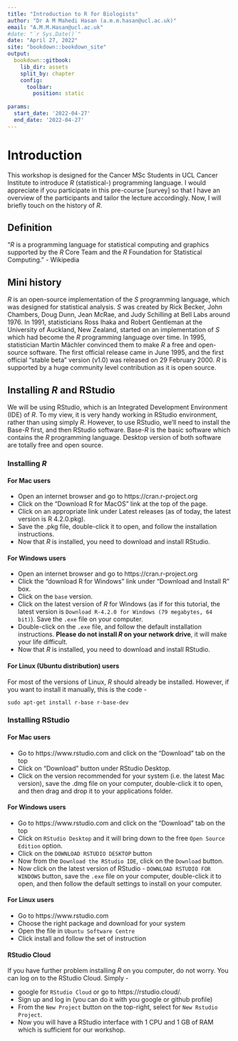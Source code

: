 ```yaml
--- 
title: "Introduction to R for Biologists"
author: "Dr A M Mahedi Hasan (a.m.m.hasan@ucl.ac.uk)"
email: "A.M.M.Hasan@ucl.ac.uk"
#date: "`r Sys.Date()`"
date: "April 27, 2022"
site: "bookdown::bookdown_site"
output:
  bookdown::gitbook:
    lib_dir: assets
    split_by: chapter
    config:
      toolbar:
        position: static
  
params:
  start_date: '2022-04-27'
  end_date: '2022-04-27'
---
```


# Introduction

This workshop is designed for the Cancer MSc Students in UCL Cancer Institute to introduce *R* (statistical-) programming language. I would appreciate if you participate in this pre-course [survey]<link> so that I have an overview of the participants and tailor the lecture accordingly. Now, I will briefly touch on the history of *R*.

## Definition

"*R* is a programming language for statistical computing and graphics supported by the *R* Core Team and the *R* Foundation for Statistical Computing." - Wikipedia

## Mini history

*R* is an open-source implementation of the *S* programming language, which was designed for statistical analysis. *S* was created by Rick Becker, John Chambers, Doug Dunn, Jean McRae, and Judy Schilling at Bell Labs around 1976. 
In 1991, statisticians Ross Ihaka and Robert Gentleman at the University of Auckland, New Zealand, started on an implementation of *S* which had become the *R* programming language over time. In 1995, statistician Martin Mächler convinced them to make *R* a free and open-source software. The first official release came in June 1995, and  the first official "stable beta" version (v1.0) was released on 29 February 2000. *R* is supported by a huge community level contribution as it is open source. 

## Installing *R* and RStudio

We will be using RStudio, which is an Integrated Development Environment (IDE) of *R*. To my view, it is very handy working in RStudio environment, rather than using simply *R*. However, to use RStudio, we’ll need to install the Base-*R* first, and then RStudio software. Base-*R* is the basic software which contains the *R* programming language. Desktop version of both software are totally free and open source.

### Installing *R*
#### For Mac users
- Open an internet browser and go to https://cran.r-project.org
- Click on the "Download R for MacOS" link at the top of the page.
- Click on an appropriate link under Latest releases (as of today, the latest version is R 4.2.0.pkg).
- Save the .pkg file, double-click it to open, and follow the installation instructions.
- Now that *R* is installed, you need to download and install RStudio.

#### For Windows users
- Open an internet browser and go to https://cran.r-project.org
- Click the "download R for Windows" link under "Download and Install R" box.
- Click on the `base` version.
- Click on the latest version of *R* for Windows (as if for this tutorial, the latest version is `Download R-4.2.0 for Windows (79 megabytes, 64 bit)`). Save the `.exe` file on your computer.
- Double-click on the `.exe` file, and follow the default installation instructions. **Please do not install *R* on your network drive**, it will make your life difficult.
- Now that *R* is installed, you need to download and install RStudio.


#### For Linux (Ubuntu distribution) users

For most of the versions of Linux, *R* should already be installed. However, if you want to install it manually, this is the code -
```
sudo apt-get install r-base r-base-dev
```

### Installing RStudio
#### For Mac users
- Go to https://www.rstudio.com and click on the "Download" tab on the top
- Click on "Download" button under RStudio Desktop.
- Click on the version recommended for your system (i.e. the latest Mac version), save the .dmg file on your computer, double-click it to open, and then drag and drop it to your applications folder.

#### For Windows users
- Go to https://www.rstudio.com and click on the "Download" tab on the top
- Click on `RStudio Desktop` and it will bring down to the free `Open Source Edition` option.
- Click on the `DOWNLOAD RSTUDIO DESKTOP` button
- Now from the `Download the RStudio IDE`, click on the `Download` button.
- Now click on the latest version of RStudio - `DOWNLOAD RSTUDIO FOR WINDOWS` button, save the `.exe` file on your computer, double-click it to open, and then follow the default settings to install on your computer.

#### For Linux users
- Go to https://www.rstudio.com
- Choose the right package and download for your system
- Open the file in `Ubuntu Software Centre`
- Click install and follow the set of instruction

#### RStudio Cloud
If you have further problem installing *R* on you computer, do not worry. You can log on to the RStudio Cloud. Simply -

- google for `RStudio Cloud` or go to https://rstudio.cloud/. 
- Sign up and log in (you can do it with you google or github profile)
- From the `New Project` button on the top-right, select for `New Rstudio Project`.
- Now you will have a RStudio interface with 1 CPU and 1 GB of RAM which is sufficient for our workshop.


